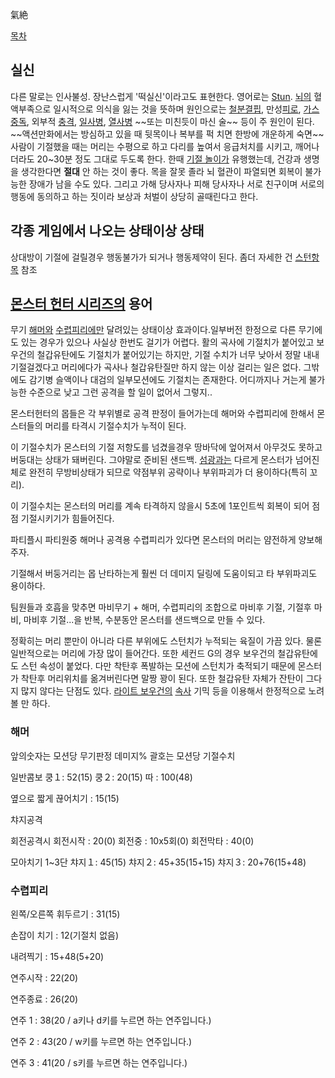 氣絶

[[목차]]

== 실신 ==
다른 말로는 인사불성. 장난스럽게 '떡실신'이라고도 표현한다. 영어로는 [[Stun]]. [[뇌]]의 혈액부족으로 일시적으로 의식을 잃는 것을 뜻하며 원인으로는 [[철분]]결핍, 만성[[피로]], [[가스]][[중독]], 외부적 [[충격]], [[일사병]], [[열사병]] ~~또는 미친듯이 마신 술~~ 등이 주 원인이 된다. ~~액션만화에서는 방심하고 있을 때 뒷목이나 복부를 퍽 치면 한방에 개운하게 숙면~~  사람이 기절했을 때는 머리는 수평으로 하고 다리를 높여서 응급처치를 시키고, 깨어나더라도 20~30분 정도 그대로 두도록 한다. 한때 [[기절 놀이]]가 유행했는데, 건강과 생명을 생각한다면 '''절대''' 안 하는 것이 좋다. 목을 잘못 졸라 뇌 혈관이 파열되면 회복이 불가능한 장애가 남을 수도 있다. 그리고 가해 당사자나 피해 당사자나 서로 친구이며 서로의 행동에 동의하고 하는 짓이라 보상과 처벌이 상당히 골때린다고 한다.

== 각종 게임에서 나오는 상태이상 상태 ==
상대방이 기절에 걸릴경우 행동불가가 되거나 행동제약이 된다.
좀더 자세한 건 [[스턴]]항목 참조
== [[몬스터 헌터 시리즈]]의 용어 ==
무기 [[해머]]와 [[수렵피리]]에만 달려있는 상태이상 효과이다.일부버전 한정으로 다른 무기에도 있는 경우가 있으나 사실상 한번도 걸기가 어렵다. 활의 곡사에 기절치가 붙어있고 보우건의 철갑유탄에도 기절치가 붙어있기는 하지만, 기절 수치가 너무 낮아서 정말 내내 기절걸겠다고 머리에다가 곡사나 철갑유탄질만 하지 않는 이상 걸리는 일은 없다. 그밖에도 감기병 슬액이나 대검의 일부모션에도 기절치는 존재한다. 어디까지나 거는게 불가능한 수준으로 낮고 그런 공격을 할 일이 없어서 그렇지..

몬스터헌터의 몹들은 각 부위별로 공격 판정이 들어가는데 해머와 수렵피리에 한해서 몬스터들의 머리를 타격시 기절수치가 누적이 된다.

이 기절수치가 몬스터의 기절 저항도를 넘겼을경우 땅바닥에 엎어져서 아무것도 못하고 버둥대는 상태가 돼버린다. 그야말로 준비된 샌드백. [[섬광]]과는 다르게 몬스터가 넘어진 체로 완전히 무방비상태가 되므로 약점부위 공략이나 부위파괴가 더 용이하다(특히 꼬리).

이 기절수치는 몬스터의 머리를 계속 타격하지 않을시 5초에 1포인트씩 회복이 되어 점점 기절시키기가 힘들어진다.

파티플시 파티원중 해머나 공격용 수렵피리가 있다면 몬스터의 머리는 얌전하게 양보해주자.

기절해서 버둥거리는 몹 난타하는게 훨씬 더 데미지 딜링에 도움이되고 타 부위파괴도 용이하다.

팀원들과 호흡을 맞추면 마비무기 + 해머, 수렵피리의 조합으로 마비후 기절, 기절후 마비, 마비후 기절...을 반복, 수분동안 몬스터를 샌드백으로 만들 수 있다.

정확히는 머리 뿐만이 아니라 다른 부위에도 스턴치가 누적되는 육질이 가끔 있다. 물론 일반적으로는 머리에 가장 많이 들어간다. 또한 세컨드 G의 경우 보우건의 철갑유탄에도 스턴 속성이 붙었다. 다만 착탄후 폭발하는 모션에 스턴치가 축적되기 때문에 몬스터가 착탄후 머리위치를 옮겨버린다면 말짱 꽝이 된다. 또한 철갑유탄 자체가 잔탄이 그다지 많지 않다는 단점도 있다. [[라이트 보우건]]의 [[속사]] 기믹 등을 이용해서 한정적으로 노려볼 만 하다.
=== 해머 ===
앞의숫자는 모션당 무기판정 데미지% 
괄호는 모션당 기절수치

일반콤보
쿵１: 52(15) 쿵２: 20(15) 따 : 100(48)

옆으로 짧게 끊어치기 : 15(15)

챠지공격

회전공격시
회전시작 : 20(0) 회전중 : 10x5회(0) 회전막타 : 40(0)

모아치기 1~3단
챠지１: 45(15) 챠지２: 45+35(15+15) 챠지３: 20+76(15+48) 

=== 수렵피리 ===
왼쪽/오른쪽 휘두르기 : 31(15)

손잡이 치기 : 12(기절치 없음)

내려찍기 : 15+48(5+20)

연주시작 : 22(20)

연주종료 : 26(20)

연주 1 : 38(20 / a키나 d키를 누르면 하는 연주입니다.)

연주 2 : 43(20 / w키를 누르면 하는 연주입니다.)

연주 3 : 41(20 / s키를 누르면 하는 연주입니다.)
